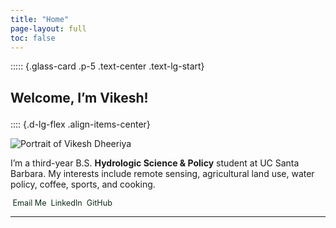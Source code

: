 ```yaml
---
title: "Home"
page-layout: full
toc: false
---
```


```{=html}
<style>
body {
  margin-top: 0 !important;
  padding-top: 0 !important;
}
</style>
```

<section class="hero-fancy d-flex justify-content-center">

::::: {.glass-card .p-5 .text-center .text-lg-start}
<h1 class="display-4 mb-4">

Welcome, I’m Vikesh!

</h1>

:::: {.d-lg-flex .align-items-center}
```{=html}
<img src="vikportrait.jpg"
     alt="Portrait of Vikesh Dheeriya"
     class="glass-img me-lg-4 mb-4 mb-lg-0">
```

<div>
<p class="lead mb-4">
I'm a third-year B.S. <strong>Hydrologic Science & Policy</strong> student at UC Santa Barbara. My interests include remote sensing, agricultural land use, water policy, coffee, sports, and cooking.<br>

</p>


<div class="mt-3" style="font-size:0.9em;">
  <a href="vikesh@ucsb.edu" class="me-3" style="color:#0C2B1A; text-decoration:none;" title="Email Me">
    <i class="bi bi-envelope-fill" style="vertical-align:-2px; margin-right:0.28em;"></i>
    Email Me
  </a>
  <a href="https://www.linkedin.com/in/vikesh-dheeriya-60b471260/" target="_blank" class="me-3" style="color:#0C2B1A; text-decoration:none;" title="LinkedIn">
    <i class="bi bi-linkedin" style="vertical-align:-2px; margin-right:0.28em;"></i>
    LinkedIn
  </a>
  <a href="https://github.com/vikeshdh" target="_blank" style="color:#0C2B1A; text-decoration:none;" title="GitHub">
    <i class="bi bi-github" style="vertical-align:-2px; margin-right:0.28em;"></i>
    GitHub
  </a>
</div>

<!-- /flex -->

<!-- /glass-card -->

</section>

------------------------------------------------------------------------
